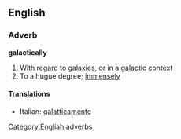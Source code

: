 ==English==

===Adverb===
'''galactically'''

# With regard to [[galaxy|galaxies]], or in a [[galactic]] context
# To a hugue degree; [[immensely]]

====Translations====
{{top}}
*Italian: [[galatticamente]]
{{mid}}

{{bottom}}

[[Category:Engliah adverbs]]